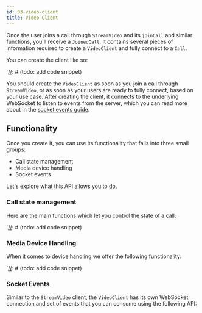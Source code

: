```yaml
---
id: 03-video-client
title: Video Client
---
```

Once the user joins a call through `StreamVideo` and its `joinCall` and similar functions, you'll receive a `JoinedCall`. It contains several pieces of information required to create a `VideoClient` and fully connect to a `Call`.

You can create the client like so:

`[//]: # (todo: add code snippet)


You should create the `VideoClient` as soon as you join a call through `StreamVideo`, or as soon as your users are ready to fully connect, based on your use case. After creating the client, it connects to the underlying WebSocket to listen to events from the server, which you can read more about in the [socket events guide](../02-guides/04-socket-events.mdx).

## Functionality

Once you create it, you can use its functionality that falls into three small groups:

* Call state management
* Media device handling
* Socket events

Let's explore what this API allows you to do.

### Call state management

Here are the main functions which let you control the state of a call:

`[//]: # (todo: add code snippet)

### Media Device Handling

When it comes to device handling we offer the following functionality:

`[//]: # (todo: add code snippet)

### Socket Events

Similar to the `StreamVideo` client, the `VideoClient` has its own WebSocket connection and set of events that you can consume using the following API:

[//]: # (todo: add code snippet)
